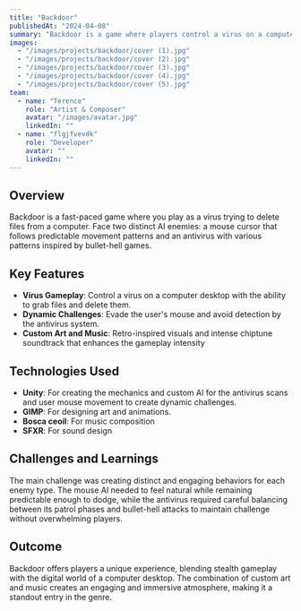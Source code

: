 ```yaml
---
title: "Backdoor"
publishedAt: "2024-04-08"
summary: "Backdoor is a game where players control a virus on a computer desktop, avoiding the user's mouse and antivirus scans while deleting files."
images:
  - "/images/projects/backdoor/cover (1).jpg"
  - "/images/projects/backdoor/cover (2).jpg"
  - "/images/projects/backdoor/cover (3).jpg"
  - "/images/projects/backdoor/cover (4).jpg"
  - "/images/projects/backdoor/cover (5).jpg"
team:
  - name: "Terence"
    role: "Artist & Composer"
    avatar: "/images/avatar.jpg"
    linkedIn: ""
  - name: "flgjfvevdk"
    role: "Developer"
    avatar: ""
    linkedIn: ""
---
```


## Overview

Backdoor is a fast-paced game where you play as a virus trying to delete files from a computer. Face two distinct AI enemies: a mouse cursor that follows predictable movement patterns and an antivirus with various patterns inspired by bullet-hell games.

## Key Features

- **Virus Gameplay**: Control a virus on a computer desktop with the ability to grab files and delete them.
- **Dynamic Challenges**: Evade the user's mouse and avoid detection by the antivirus system.
- **Custom Art and Music**: Retro-inspired visuals and intense chiptune soundtrack that enhances the gameplay intensity

## Technologies Used

- **Unity**: For creating the mechanics and custom AI for the antivirus scans and user mouse movement to create dynamic challenges.
- **GIMP**: For designing art and animations.
- **Bosca ceoil**: For music composition
- **SFXR**: For sound design

## Challenges and Learnings

The main challenge was creating distinct and engaging behaviors for each enemy type. The mouse AI needed to feel natural while remaining predictable enough to dodge, while the antivirus required careful balancing between its patrol phases and bullet-hell attacks to maintain challenge without overwhelming players.

## Outcome

Backdoor offers players a unique experience, blending stealth gameplay with the digital world of a computer desktop. The combination of custom art and music creates an engaging and immersive atmosphere, making it a standout entry in the genre.
